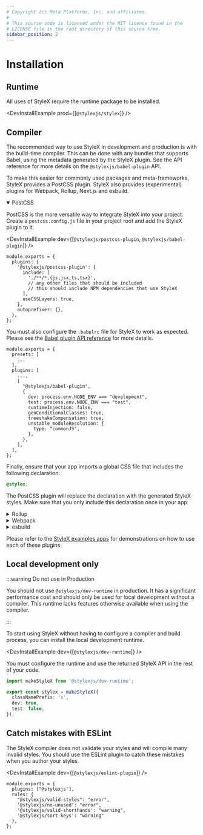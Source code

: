 ```yaml
---
# Copyright (c) Meta Platforms, Inc. and affiliates.
#
# This source code is licensed under the MIT license found in the
# LICENSE file in the root directory of this source tree.
sidebar_position: 2
---
```



# Installation

## Runtime

All uses of StyleX require the runtime package to be installed.

<DevInstallExample prod={[`@stylexjs/stylex`]} />

## Compiler

The recommended way to use StyleX in development and production is with the
build-time compiler. This can be done with any bundler that supports Babel,
using the metadata generated by the StyleX plugin. See the API reference for more details on the
`@stylexjs/babel-plugin` API.

To make this easier for commonly used packages and meta-frameworks, StyleX provides
a PostCSS plugin. StyleX also provides (experimental) plugins for Webpack, Rollup, Next.js
and esbuild.

<details open>
  <summary>PostCSS</summary>

  PostCSS is the more versatile way to integrate StyleX into your project. Create a
  `postcss.config.js` file in your project root and add the StyleX plugin to it.

  <DevInstallExample dev={[`@stylexjs/postcss-plugin`, `@stylexjs/babel-plugin`]} />

  ```tsx title="postcss.config.js"
  module.exports = {
    plugins: {
      '@stylexjs/postcss-plugin': {
        include: [
          './**/*.{js,jsx,ts,tsx}',
          // any other files that should be included
          // this should include NPM dependencies that use StyleX
        ],
        useCSSLayers: true,
      },
      autoprefixer: {},
    },
  };
  ```

  You must also configure the `.babelrc` file for StyleX to work as expected.
  Please see the [Babel plugin API reference](/docs/api/configuration/babel-plugin/) for more details.


  ```tsx title=".babelrc.js"
  module.exports = {
    presets: [
      ...
    ],
    plugins: [
      ...,
      [
        "@stylexjs/babel-plugin",
        {
          dev: process.env.NODE_ENV === "development",
          test: process.env.NODE_ENV === "test",
          runtimeInjection: false,
          genConditionalClasses: true,
          treeshakeCompensation: true,
          unstable_moduleResolution: {
            type: "commonJS",
          },
        },
      ],
    ],
  };
  ```

  Finally, ensure that your app imports a global CSS file that includes the following declaration:

  ```css
  @stylex;
  ```

  The PostCSS plugin will replace the declaration with the generated StyleX styles.
  Make sure that you only include this declaration once in your app.
</details>

<details>
  <summary>Rollup</summary>

  <DevInstallExample dev={[`@stylexjs/rollup-plugin`]} />

  ```tsx title="rollup.config.js"
  import stylexPlugin from '@stylexjs/rollup-plugin';

  const config = {
    input: './index.js',
    output: {
      file: './.build/bundle.js',
      format: 'es',
    },
    // Ensure that the stylex plugin is used before Babel
    plugins: [stylexPlugin({
      // Required. File path for the generated CSS file.
      fileName: './.build/stylex.css',
      // default: false
      dev: false,
      // prefix for all generated classNames
      classNamePrefix: 'x',
      // Required for CSS variable support
      unstable_moduleResolution: {
        // type: 'commonJS' | 'haste'
        // default: 'commonJS'
        type: 'commonJS',
        // The absolute path to the root directory of your project
        rootDir: __dirname,
      },
    })],
  };

  export default config;
  ```
</details>

<details>
  <summary>Webpack</summary>

  <DevInstallExample dev={[`@stylexjs/webpack-plugin`]} />

  ```tsx title="webpack.config.js"
  const StylexPlugin = require('@stylexjs/webpack-plugin');
  const path = require('path');

  const config = (env, argv) => ({
    entry: {
      main: './src/index.js',
    },
    output: {
      path: path.resolve(__dirname, '.build'),
      filename: '[name].js',
    },
    module: {
      rules: [
        {
          test: /\.js$/,
          exclude: /node_modules/,
          use: 'babel-loader',
        },
      ],
    },
    plugins: [
      // Ensure that the stylex plugin is used before Babel
      new StylexPlugin({
        filename: 'styles.[contenthash].css',
        // get webpack mode and set value for dev
        dev: argv.mode === 'development',
        // Use statically generated CSS files and not runtime injected CSS.
        // Even in development.
        runtimeInjection: false,
        // optional. default: 'x'
        classNamePrefix: 'x',
        // Required for CSS variable support
        unstable_moduleResolution: {
          // type: 'commonJS' | 'haste'
          // default: 'commonJS'
          type: 'commonJS',
          // The absolute path to the root directory of your project
          rootDir: __dirname,
        },
      }),
    ],
    cache: true,
  });

  module.exports = config;
  ```

</details>

<details>
  <summary>esbuild</summary>

  <DevInstallExample dev={[`@stylexjs/esbuild-plugin`]} />

  ```tsx title="build.mjs"
  import esbuild from 'esbuild';
  import stylexPlugin from '@stylexjs/esbuild-plugin';
  import path from 'path';
  import { fileURLToPath } from 'url';

  const __dirname = path.dirname(fileURLToPath(import.meta.url));

  esbuild.build({
    entryPoints: ['src/index.js'],
    bundle: true,
    outfile: './build/bundle.js',
    minify: true,
    plugins: [
      stylexPlugin({
        // If set to 'true', bundler will inject styles in-line
        // Do not use in production
        dev: false,
        // Required. File path for the generated CSS file
        generatedCSSFileName: path.resolve(__dirname, 'build/stylex.css'),
        // Aliases for StyleX package imports
        // default: '@stylexjs/stylex'
        stylexImports: ['@stylexjs/stylex'],
        // Required for CSS variable support
        unstable_moduleResolution: {
          // type: 'commonJS' | 'haste'
          // default: 'commonJS'
          type: 'commonJS',
          // The absolute path to the root of your project
          rootDir: __dirname,
        },
      }),
    ],
  })
  ```
</details>

Please refer to the
[StyleX examples apps](https://github.com/facebook/stylex/tree/main/apps)
for demonstrations on how to use each of these plugins.

## Local development only

:::warning Do not use in Production

You should not use `@stylexjs/dev-runtime` in production. It has a significant
performance cost and should only be used for local development without a
compiler. This runtime lacks features otherwise available when using the
compiler.

:::

To start using StyleX without having to configure a compiler and build process,
you can install the local development runtime.

<DevInstallExample dev={[`@stylexjs/dev-runtime`]} />

You must configure the runtime and use the returned StyleX API
in the rest of your code.

```ts
import makeStyleX from '@stylexjs/dev-runtime';

export const stylex = makeStyleX({
  classNamePrefix: 'x',
  dev: true,
  test: false,
});

```

## Catch mistakes with ESLint

The StyleX compiler does not validate your styles and will compile many invalid
styles. You should use the ESLint plugin to catch these mistakes when you author
your styles.

<DevInstallExample dev={[`@stylexjs/eslint-plugin`]} />

```tsx title=".eslintrc.js"
module.exports = {
  plugins: ["@stylexjs"],
  rules: {
    "@stylexjs/valid-styles": "error",
    '@stylexjs/no-unused': "error",
    '@stylexjs/valid-shorthands': "warning",
    '@stylexjs/sort-keys': "warning"
  },
};
```

